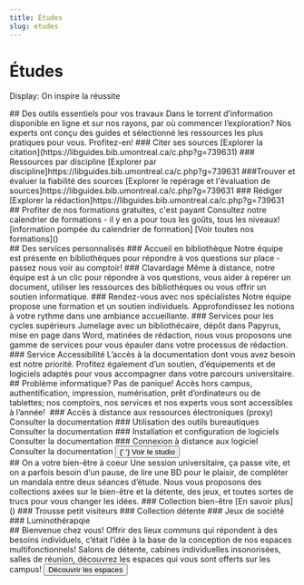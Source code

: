 ```yaml
---
title: Études
slug: etudes
---
```


# Études

Display: On inspire la réussite

<Section fond bleu très pâle>
  <Hero cartes icônes avec lien carte lien-dessous>
    ## Des outils essentiels pour vos travaux Dans le torrent d’information disponible en ligne et sur nos rayons, par où commencer l’exploration? Nos experts ont conçu des guides et sélectionné les ressources les plus pratiques pour vous. Profitez-en! ### Citer ses sources [Explorer la citation](https://libguides.bib.umontreal.ca/c.php?g=739631) ### Ressources par discipline [Explorer par discipline]https://libguides.bib.umontreal.ca/c.php?g=739631 ###Trouver et évaluer la fiabilité des sources [Explorer le repérage et l'évaluation de sources]https://libguides.bib.umontreal.ca/c.php?g=739631 ### Rédiger [Explorer la rédaction]https://libguides.bib.umontreal.ca/c.php?g=739631
  </Hero>
</Section>

<Section fond bleu très>
  ## Profiter de nos formations gratuites, c'est payant Consultez notre calendrier de formations - il y en a pour tous les goûts, tous les niveaux! [information pompée du calendrier de formation] [Voir toutes nos formations]()
</Section>

<Section fond vert foncé>
  <Hero liste boutons simples>
    ## Des services personnalisés ### Accueil en bibliothèque Notre équipe est présente en bibliothèques pour répondre à vos questions sur place - passez nous voir au comptoir! ### Clavardage Même à distance, notre équipe est à un clic pour répondre à vos questions, vous aider à repérer un document, utiliser les ressources des bibliothèques ou vous offrir un soutien informatique. ### Rendez-vous avec nos spécialistes Notre équipe propose une formation et un soutien individuels. Approfondissez les notions à votre rythme dans une ambiance accueillante. ### Services pour les cycles supérieurs Jumelage avec un bibliothécaire, dépôt dans Papyrus, mise en page dans Word, matinées de rédaction, nous vous proposons une gamme de services pour vous épauler dans votre processus de rédaction. ### Service Accessibilité L’accès à la documentation dont vous avez besoin est notre priorité. Profitez également d’un soutien, d’équipements et de logiciels adaptés pour vous accompagner dans votre parcours universitaire.
  </Hero>
</Section>

<Section fond bleu très pâle>
  <Hero cartes icônes avec lien carte lien-dessous>
    ## Problème informatique? Pas de panique! Accès hors campus, authentification, impression, numérisation, prêt d’ordinateurs ou de tablettes; nos comptoirs, nos services et nos experts vous sont accessibles à l’année!  ### Accès à distance aux ressources électroniques (proxy) Consulter la documentation ### Utilisation des outils bureautiques Consulter la documentation ### Installation et configuration de logiciels Consulter la documentation ### Connexion à distance aux logiciel Consulter la documentation
    <button primaire externe>
      {' '}
      Voir le studio
    </button>
  </Hero>
</Section>

<Section fond bleu pâle>
  <Hero cartes icônes avec lien carte>
    ## On a votre bien-être à coeur Une session universitaire, ça passe vite, et on a parfois besoin d’un pause, de lire une BD pour le plaisir, de compléter un mandala entre deux séances d’étude. Nous vous proposons des collections axées sur le bien-être et la détente, des jeux, et toutes sortes de trucs pour vous changer les idées. ### Collection bien-être [En savoir plus]() ### Trousse petit visiteurs ### Collection détente ### Jeux de société ### Luminothérapqie
  </Hero>
</Section>

<Section fond bleu très pâle>
  <Hero image texte gauche>
    ## Bienvenue chez vous! Offrir des lieux communs qui répondent à des besoins individuels, c’était l’idée à la base de la conception de nos espaces multifonctionnels! Salons de détente, cabines individuelles insonorisées, salles de réunion, découvrez les espaces qui vous sont offerts sur les campus!
    <button primaire interne>
      Découvrir les espaces
    </button>
  </Hero>
</Section>
